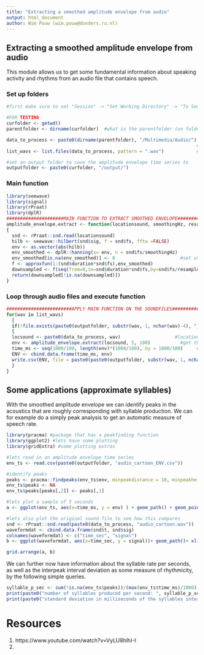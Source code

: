 ```yaml
---
title: "Extracting a smoothed amplitude envelope from audio"
output: html_document
author: Wim Pouw (wim.pouw@donders.ru.nl)
---
```


## Extracting a smoothed amplitude envelope from audio

This module allows us to get some fundamental information about speaking activity and rhythms from an audio file that contains speech.

### Set up folders
```r
#first make sure to set "Session" -> "Set Working Directory" -> "To Source File Location"

#FOR TESTING
curfolder <- getwd()
parentfolder <- dirname(curfolder)  #what is the parentfolder (on folder back from current folder)

data_to_process <- paste0(dirname(parentfolder), "/Multimedia/Audio/") #This is the folder where your wav's are saved
                                                                      #you can set it to parentfolder if you dropped this R code in that folder
list_wavs <- list.files(data_to_process, pattern = ".wav")            #list of the wav's

#set an output folder to save the amplitude envelope time series to
outputfolder <- paste0(curfolder, "/output/")
```

### Main function

```r
library(seewave)
library(signal)
library(rPraat)
library(dplR)
#####################MAIN FUNCTION TO EXTRACT SMOOTHED ENVELOPE###############################
amplitude_envelope.extract <- function(locationsound, smoothingHz, resampledHz)
{
  snd <- rPraat::snd.read(locationsound)                                #read the sound file into R
  hilb <- seewave::hilbert(snd$sig, f = snd$fs, fftw =FALSE)             #apply the hilbert on the signal
  env <- as.vector(abs(hilb))                                              #apply complex modulus
  env_smoothed <- dplR::hanning(x= env, n = snd$fs/smoothingHz)           #smooth with a hanning window
  env_smoothed[is.na(env_smoothed)] <- 0                        #set undeterminable at beginning and end NA's to 0
  f <- approxfun(1:(snd$duration*snd$fs),env_smoothed)                       #resample settings at desired sampling rate
  downsampled <- f(seq(from=0,to=snd$duration*snd$fs,by=snd$fs/resampledHz))  #resample apply
  return(downsampled[!is.na(downsampled)])
}
```

### Loop through audio files and execute function
```r
########################APPLY MAIN FUNCTION ON THE SOUNDFILES#################################
for(wav in list_wavs)
  {
  if(!file.exists(paste0(outputfolder, substr(wav, 1, nchar(wav)-4), "_ENV", ".csv"))) #do not run this when these files are already generated
  {
  locsound <- paste0(data_to_process, wav)                    #location of the current sound file in the loop
  env <- amplitude_envelope.extract(locsound, 5, 100)           #get the amplitude envelope at location, 5Hz Hanning, 100Hz sampling
  time_ms <- seq(1000/100, length(env)*(1000/100), by = 1000/100)     #make a time vector based on sampling rate (1000/Hz)
  ENV <- cbind.data.frame(time_ms, env)                                   #bind into data frame
  write.csv(ENV, file = paste0(paste0(outputfolder, substr(wav, 1, nchar(wav)-4), "_ENV", ".csv")),row.names=FALSE) #save it to a folder
  }
}
```


## Some applications (approximate syllables)

With the smoothed amplitude envelope we can identify peaks in the acoustics that are roughly corresponding with syllable production. We can for example do a simply peak analysis to get an automatic measure of speech rate.

```r
library(pracma) #package that has a peakfinding function
library(ggplot2) #lets have some plotting
library(gridExtra) #some plotting extras

#lets read in an amplitude envelope time series
env_ts <- read.csv(paste0(outputfolder, "audio_cartoon_ENV.csv"))

#identify peaks
peaks <- pracma::findpeaks(env_ts$env, minpeakdistance = 10, minpeakheight = mean(env_ts$env)-(1*sd(env_ts$env))) #this will give you the height of the peak, the index, the index of the left through [,3] and the right through [,4]
env_ts$peaks <- NA
env_ts$peaks[peaks[,2]] <- peaks[,1]

#lets plot a sample of 5 seconds
a <- ggplot(env_ts, aes(x=time_ms, y = env) ) + geom_path() + geom_point(aes(y=peaks), color = "red", size = 3) + xlim(5000, 10000) + theme_bw()

#lets also plot the original sound file to see how this compares
snd <- rPraat::snd.read(paste0(data_to_process, "audio_cartoon.wav"))  
waveformdat <- cbind.data.frame(snd$t, snd$sig)
colnames(waveformdat) <- c("time_sec", "signal")
b <- ggplot(waveformdat, aes(x=time_sec, y = signal))+ geom_path()+ xlim(5, 10) + theme_bw() + ylim(-0.15, 0.15)

grid.arrange(a, b)
```


We can further now have information about the syllable rate per seconds, as well as the interpeak interval deviation as some measure of rhythmicity, by the following simple queries.
```r
syllable_p_sec <- sum(!is.na(env_ts$peaks))/(max(env_ts$time_ms)/1000)
print(paste0("number of syllables produced per second: ", syllable_p_sec))
print(paste0("standard deviation in milliseconds of the syllables interpeak intervals: ", sd(diff(env_ts$time_ms[!is.na(env_ts$peaks)]))))
```


# Resources

1.  https://www.youtube.com/watch?v=VyLU8hlhI-I
2. 